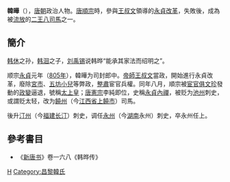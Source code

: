 '''韓曄'''（{{bd|？||？||}}），[[唐朝|唐朝]]政治人物。[[唐順宗|唐順宗]]時，參與[[王叔文|王叔文]]領導的[[永貞改革|永貞改革]]，失敗後，成為被[[流放|流放]]的[[二王八司馬|二王八司馬]]之一。

==簡介==
[[韩休|韩休]]之孙，[[韩洄|韩洄]]之子，[[刘禹锡|刘禹锡]]说韩晔“能承其家法而绍明之”。

顺宗[[永贞_(唐顺宗)|永貞]]元年（[[805年|805年]]），韓曄为司封郎中。[[帝師|帝師]][[王叔文|王叔文]]當政，開始進行永貞改革，廢除[[宮市|宮市]]、[[五坊小兒|五坊小兒]]等弊政，[[整肅|整肅]]宦官兵權。同年八月，順宗被[[宦官|宦官]][[俱文珍|俱文珍]]發動的[[政變|政變]]逼退，號稱[[太上皇|太上皇]]；[[唐宪宗|唐憲宗]]李純即位，史稱[[永貞內禪|永貞內禪]]，被贬为[[池州|池州]]刺史，或謂贬太轻，改为[[饒州|饒州]]（今[[江西省|江西省]][[上饒市|上饒市]]）司馬。

後升[[汀州|汀州]]（今[[福建|福建]][[长汀|长汀]]）刺史，调任[[永州|永州]]（今[[湖南|湖南]]永州）刺史，卒永州任上。

==參考書目==
*《[[新唐书|新唐书]]》卷一六八《韩晔传》

{{唐朝人小作品}}

[[Category:唐朝政治人物|H]]
[[Category:昌黎韓氏|Category:昌黎韓氏]]